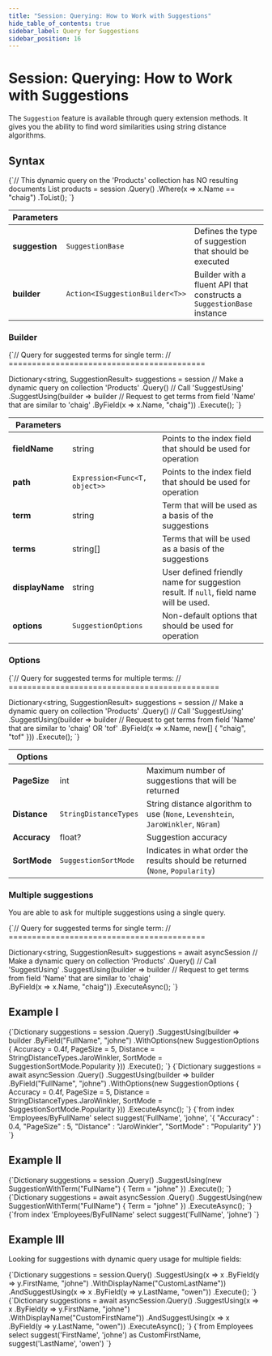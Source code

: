 ---
title: "Session: Querying: How to Work with Suggestions"
hide_table_of_contents: true
sidebar_label: Query for Suggestions
sidebar_position: 16
---




# Session: Querying: How to Work with Suggestions
<LanguageSwitcher supportedLanguages={supportedLanguages} />
<LanguageContent language="csharp">


The `Suggestion` feature is available through query extension methods. It gives you the ability to find word similarities using string distance algorithms.

## Syntax

<TabItem value="suggest_1" label="suggest_1">
<CodeBlock language="csharp">
{`// This dynamic query on the 'Products' collection has NO resulting documents
List<Product> products = session
    .Query<Product>()
    .Where(x => x.Name == "chaig")
    .ToList();
`}
</CodeBlock>
</TabItem>

| Parameters | | |
| ------------- | ------------- | ----- |
| **suggestion** | `SuggestionBase`  | Defines the type of suggestion that should be executed |
| **builder** | `Action<ISuggestionBuilder<T>>` | Builder with a fluent API that constructs a `SuggestionBase` instance |

### Builder

<TabItem value="suggest_2" label="suggest_2">
<CodeBlock language="csharp">
{`// Query for suggested terms for single term:
// ==========================================

Dictionary<string, SuggestionResult> suggestions = session
     // Make a dynamic query on collection 'Products'
    .Query<Product>()
     // Call 'SuggestUsing'
    .SuggestUsing(builder => builder
         // Request to get terms from field 'Name' that are similar to 'chaig' 
        .ByField(x => x.Name, "chaig"))
    .Execute();
`}
</CodeBlock>
</TabItem>

| Parameters | | |
| ------------- | ------------- | ----- |
| **fieldName** | string | Points to the index field that should be used for operation |
| **path** | `Expression<Func<T, object>>` | Points to the index field that should be used for operation |
| **term** | string | Term that will be used as a basis of the suggestions |
| **terms** | string[] | Terms that will be used as a basis of the suggestions |
| **displayName** | string | User defined friendly name for suggestion result. If `null`, field name will be used.  |
| **options** | `SuggestionOptions` | Non-default options that should be used for operation |

### Options

<TabItem value="suggest_7" label="suggest_7">
<CodeBlock language="csharp">
{`// Query for suggested terms for multiple terms:
// =============================================

Dictionary<string, SuggestionResult> suggestions = session
     // Make a dynamic query on collection 'Products'
    .Query<Product>()
     // Call 'SuggestUsing'
    .SuggestUsing(builder => builder
         // Request to get terms from field 'Name' that are similar to 'chaig' OR 'tof' 
        .ByField(x => x.Name, new[] \{ "chaig", "tof" \}))
    .Execute();
`}
</CodeBlock>
</TabItem>

| Options | | |
| ------------- | ------------- | ----- |
| **PageSize** | int | Maximum number of suggestions that will be returned |
| **Distance** | `StringDistanceTypes` | String distance algorithm to use (`None`, `Levenshtein`, `JaroWinkler`, `NGram`) |
| **Accuracy** | float? | Suggestion accuracy |
| **SortMode** | `SuggestionSortMode` | Indicates in what order the results should be returned (`None`, `Popularity`) |

### Multiple suggestions

You are able to ask for multiple suggestions using a single query.

<TabItem value="suggest_3" label="suggest_3">
<CodeBlock language="csharp">
{`// Query for suggested terms for single term:
// ==========================================

Dictionary<string, SuggestionResult> suggestions = await asyncSession
     // Make a dynamic query on collection 'Products'
    .Query<Product>()
     // Call 'SuggestUsing'
    .SuggestUsing(builder => builder
         // Request to get terms from field 'Name' that are similar to 'chaig'  
        .ByField(x => x.Name, "chaig"))
    .ExecuteAsync();
`}
</CodeBlock>
</TabItem>

## Example I

<Tabs groupId='languageSyntax'>
<TabItem value="Sync" label="Sync">
<CodeBlock language="csharp">
{`Dictionary<string, SuggestionResult> suggestions = session
    .Query<Employee, Employees_ByFullName>()
    .SuggestUsing(builder => builder
        .ByField("FullName", "johne")
        .WithOptions(new SuggestionOptions
        {
            Accuracy = 0.4f,
            PageSize = 5,
            Distance = StringDistanceTypes.JaroWinkler,
            SortMode = SuggestionSortMode.Popularity
        }))
    .Execute();
`}
</CodeBlock>
</TabItem>
<TabItem value="Async" label="Async">
<CodeBlock language="csharp">
{`Dictionary<string, SuggestionResult> suggestions = await asyncSession
    .Query<Employee, Employees_ByFullName>()
    .SuggestUsing(builder => builder
        .ByField("FullName", "johne")
        .WithOptions(new SuggestionOptions
        {
            Accuracy = 0.4f,
            PageSize = 5,
            Distance = StringDistanceTypes.JaroWinkler,
            SortMode = SuggestionSortMode.Popularity
        }))
    .ExecuteAsync();
`}
</CodeBlock>
</TabItem>
<TabItem value="RQL" label="RQL">
<CodeBlock language="sql">
{`from index 'Employees/ByFullName' 
select suggest('FullName', 'johne', '{ "Accuracy" : 0.4, "PageSize" : 5, "Distance" : "JaroWinkler", "SortMode" : "Popularity" }')
`}
</CodeBlock>
</TabItem>
</Tabs>

## Example II

<Tabs groupId='languageSyntax'>
<TabItem value="Sync" label="Sync">
<CodeBlock language="csharp">
{`Dictionary<string, SuggestionResult> suggestions = session
    .Query<Employee, Employees_ByFullName>()
    .SuggestUsing(new SuggestionWithTerm("FullName") { Term = "johne" })
    .Execute();
`}
</CodeBlock>
</TabItem>
<TabItem value="Async" label="Async">
<CodeBlock language="csharp">
{`Dictionary<string, SuggestionResult> suggestions = await asyncSession
    .Query<Employee, Employees_ByFullName>()
    .SuggestUsing(new SuggestionWithTerm("FullName") { Term = "johne" })
    .ExecuteAsync();
`}
</CodeBlock>
</TabItem>
<TabItem value="RQL" label="RQL">
<CodeBlock language="sql">
{`from index 'Employees/ByFullName' 
select suggest('FullName', 'johne')
`}
</CodeBlock>
</TabItem>
</Tabs>


## Example III

Looking for suggestions with dynamic query usage for multiple fields:

<Tabs groupId='languageSyntax'>
<TabItem value="Sync" label="Sync">
<CodeBlock language="csharp">
{`Dictionary<string, SuggestionResult> suggestions = session.Query<Employee>()
    .SuggestUsing(x => x
        .ByField(y => y.FirstName, "johne")
        .WithDisplayName("CustomLastName"))
    .AndSuggestUsing(x => x
        .ByField(y => y.LastName, "owen"))
    .Execute();
`}
</CodeBlock>
</TabItem>
<TabItem value="Async" label="Async">
<CodeBlock language="csharp">
{`Dictionary<string, SuggestionResult> suggestions = await asyncSession.Query<Employee>()
    .SuggestUsing(x => x
        .ByField(y => y.FirstName, "johne")
        .WithDisplayName("CustomFirstName"))
    .AndSuggestUsing(x => x
        .ByField(y => y.LastName, "owen"))
    .ExecuteAsync();
`}
</CodeBlock>
</TabItem>
<TabItem value="RQL" label="RQL">
<CodeBlock language="sql">
{`from Employees 
select suggest('FirstName', 'johne') as CustomFirstName, suggest('LastName', 'owen')
`}
</CodeBlock>
</TabItem>
</Tabs>


</LanguageContent>

<!---
### Session
- [How to Query](../../../client-api/session/querying/how-to-query)

### Querying
- [Suggestions](../../../indexes/querying/suggestions)


-->